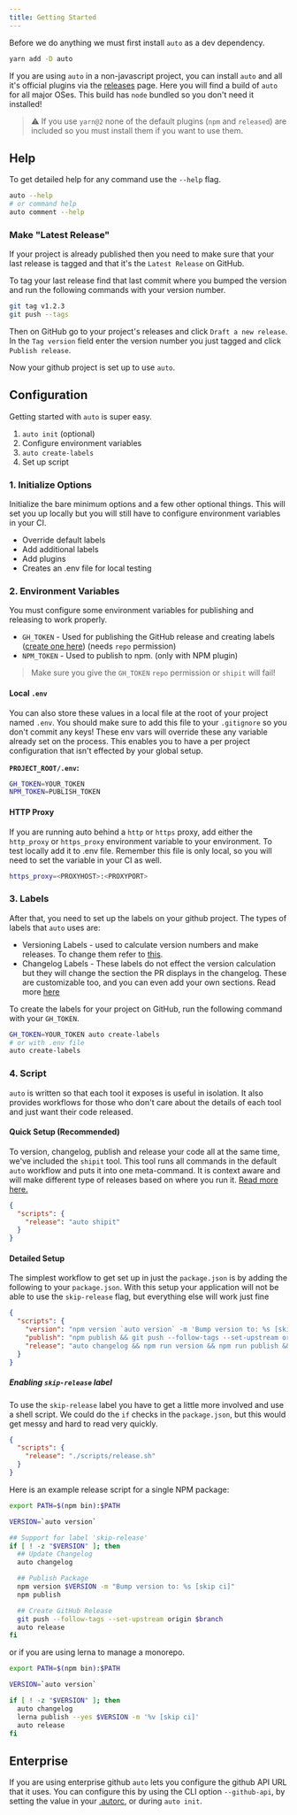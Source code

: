 ```yaml
---
title: Getting Started
---
```


Before we do anything we must first install `auto` as a dev dependency.

```bash
yarn add -D auto
```

If you are using `auto` in a non-javascript project, you can install `auto` and all it's official plugins via the [releases](https://github.com/intuit/auto/releases) page. Here you will find a build of `auto` for all major OSes. This build has `node` bundled so you don't need it installed!

> :warning: If you use `yarn@2` none of the default plugins (`npm` and `released`) are included so you must install them if you want to use them.

## Help

To get detailed help for any command use the `--help` flag.

```bash
auto --help
# or command help
auto comment --help
```

### Make "Latest Release"

If your project is already published then you need to make sure that your last release is tagged and that it's the `Latest Release` on GitHub.

To tag your last release find that last commit where you bumped the version and run the following commands with your version number.

```bash
git tag v1.2.3
git push --tags
```

Then on GitHub go to your project's releases and click `Draft a new release`. In the `Tag version` field enter the version number you just tagged and click `Publish release`.

Now your github project is set up to use `auto`.

## Configuration

Getting started with `auto` is super easy.

1. `auto init` (optional)
2. Configure environment variables
3. `auto create-labels`
4. Set up script

### 1. Initialize Options

Initialize the bare minimum options and a few other optional things.
This will set you up locally but you will still have to configure environment variables in your CI.

- Override default labels
- Add additional labels
- Add plugins
- Creates an .env file for local testing

### 2. Environment Variables

You must configure some environment variables for publishing and releasing to work properly.

- `GH_TOKEN` - Used for publishing the GitHub release and creating labels ([create one here](https://github.com/settings/tokens)) (needs `repo` permission)
- `NPM_TOKEN` - Used to publish to npm. (only with NPM plugin)

> Make sure you give the `GH_TOKEN` `repo` permission or `shipit` will fail!

#### Local `.env`

You can also store these values in a local file at the root of your project named `.env`. You should make sure to add this file to your `.gitignore` so you don't commit any keys! These env vars will override these any variable already set on the process. This enables you to have a per project configuration that isn't effected by your global setup.

**`PROJECT_ROOT/.env`:**

```bash
GH_TOKEN=YOUR_TOKEN
NPM_TOKEN=PUBLISH_TOKEN
```

#### HTTP Proxy

If you are running auto behind a `http` or `https` proxy, add either the `http_proxy` or `https_proxy` environment variable to your environment. To test locally add it to .env file. Remember this file is only local, so you will need to set the variable in your CI as well.

```bash
https_proxy=<PROXYHOST>:<PROXYPORT>
```

### 3. Labels

After that, you need to set up the labels on your github project. The types of labels that `auto` uses are:

- Versioning Labels - used to calculate version numbers and make releases. To change them refer to [this](./autorc.md#versioning-labels).
- Changelog Labels - These labels do not effect the version calculation but they will change the section the PR displays in the changelog. These are customizable too, and you can even add your own sections. Read more [here](./autorc.md#changelog-titles)

To create the labels for your project on GitHub, run the following command with your `GH_TOKEN`.

```bash
GH_TOKEN=YOUR_TOKEN auto create-labels
# or with .env file
auto create-labels
```

### 4. Script

`auto` is written so that each tool it exposes is useful in isolation. It also provides workflows for those who don't care about the details of each tool and just want their code released.

#### Quick Setup (Recommended)

To version, changelog, publish and release your code all at the same time, we've included the `shipit` tool.
This tool runs all commands in the default `auto` workflow and puts it into one meta-command.
It is context aware and will make different type of releases based on where you run it.
[Read more here.](./generated/shipit.md)

```json
{
  "scripts": {
    "release": "auto shipit"
  }
}
```

#### Detailed Setup

The simplest workflow to get set up in just the `package.json` is by adding the following to your `package.json`. With this setup your application will not be able to use the `skip-release` flag, but everything else will work just fine

```json
{
  "scripts": {
    "version": "npm version `auto version` -m 'Bump version to: %s [skip ci]'",
    "publish": "npm publish && git push --follow-tags --set-upstream origin $branch",
    "release": "auto changelog && npm run version && npm run publish && auto release"
  }
}
```

##### Enabling `skip-release` label

To use the `skip-release` label you have to get a little more involved and use a shell script. We could do the `if` checks in the `package.json`, but this would get messy and hard to read very quickly.

```json
{
  "scripts": {
    "release": "./scripts/release.sh"
  }
}
```

Here is an example release script for a single NPM package:

```bash
export PATH=$(npm bin):$PATH

VERSION=`auto version`

## Support for label 'skip-release'
if [ ! -z "$VERSION" ]; then
  ## Update Changelog
  auto changelog

  ## Publish Package
  npm version $VERSION -m "Bump version to: %s [skip ci]"
  npm publish

  ## Create GitHub Release
  git push --follow-tags --set-upstream origin $branch
  auto release
fi
```

or if you are using lerna to manage a monorepo.

```bash
export PATH=$(npm bin):$PATH

VERSION=`auto version`

if [ ! -z "$VERSION" ]; then
  auto changelog
  lerna publish --yes $VERSION -m '%v [skip ci]'
  auto release
fi
```

## Enterprise

If you are using enterprise github `auto` lets you configure the github API URL that it uses. You can configure this by using the CLI option `--github-api`, by setting the value in your [.autorc](./autorc.md#githubApi), or during `auto init`.
